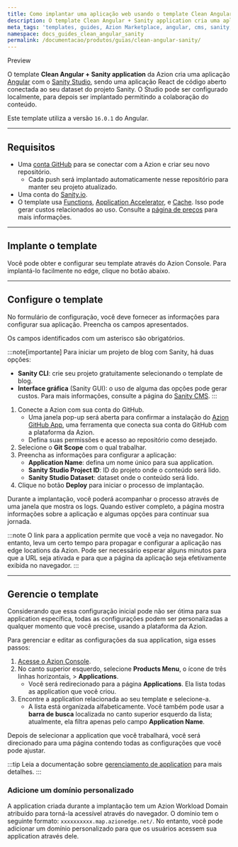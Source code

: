 ```yaml
---
title: Como implantar uma aplicação web usando o template Clean Angular + Sanity
description: O template Clean Angular + Sanity application cria uma aplicação Angular com um Sanity Studio, que é uma aplicação React de código aberto conectada ao dataset hospedado do seu projeto Sanity.
meta_tags: 'templates, guides, Azion Marketplace, angular, cms, sanity, react'
namespace: docs_guides_clean_angular_sanity
permalink: /documentacao/produtos/guias/clean-angular-sanity/
---
```



<Tag severity="info" client:only="vue">
Preview
</Tag>

O template **Clean Angular + Sanity application** da Azion cria uma aplicação [Angular](https://angular.dev/overview) com o [Sanity Studio](http://sanity.io/), sendo uma aplicação React de código aberto conectada ao seu dataset do projeto Sanity. O Studio pode ser configurado localmente, para depois ser implantado permitindo a colaboração do conteúdo.

Este template utiliza a versão `16.0.1` do Angular.

---

## Requisitos

- Uma [conta GitHub](https://github.com/signup) para se conectar com a Azion e criar seu novo repositório.
  - Cada push será implantado automaticamente nesse repositório para manter seu projeto atualizado.
- Uma conta do [Sanity.io](http://sanity.io/).
- O template usa [Functions](/pt-br/documentacao/produtos/build/applications/functions/), [Application Accelerator](/pt-br/documentacao/produtos/build/applications/application-accelerator/), e [Cache](/pt-br/documentacao/produtos/build/applications/cache/). Isso pode gerar custos relacionados ao uso. Consulte a [página de preços](/pt-br/documentacao/produtos/precos/) para mais informações.

---

## Implante o template

Você pode obter e configurar seu template através do Azion Console. Para implantá-lo facilmente no edge, clique no botão abaixo.

<LinkButton
  label="Implantar"
  link="https://console.azion.com/create/sanity/clean-angular-sanity-app"
  icon="ai ai-azion"
  icon-pos="left"
/>

---

## Configure o template

No formulário de configuração, você deve fornecer as informações para configurar sua aplicação. Preencha os campos apresentados.

Os campos identificados com um asterisco são obrigatórios.

:::note[importante]
Para iniciar um projeto de blog com Sanity, há duas opções:

- **Sanity CLI**: crie seu projeto gratuitamente selecionando o template de blog.
- **Interface gráfica** (Sanity GUI): o uso de alguma das opções pode gerar custos. Para mais informações, consulte a página do [Sanity CMS](http://sanity.io/).
:::

1. Conecte a Azion com sua conta do GitHub.
   - Uma janela pop-up será aberta para confirmar a instalação do [Azion GitHub App](/pt-br/documentacao/produtos/guias/azion-github-app/), uma ferramenta que conecta sua conta do GitHub com a plataforma da Azion.
   - Defina suas permissões e acesso ao repositório como desejado.
2. Selecione o **Git Scope** com o qual trabalhar.
3. Preencha as informações para configurar a aplicação:
   - **Application Name**: defina um nome único para sua application.
   - **Sanity Studio Project ID**: ID do projeto onde o conteúdo será lido.
   - **Sanity Studio Dataset**: dataset onde o conteúdo será lido.
4. Clique no botão **Deploy** para iniciar o processo de implantação.

Durante a implantação, você poderá acompanhar o processo através de uma janela que mostra os logs. Quando estiver completo, a página mostra informações sobre a aplicação e algumas opções para continuar sua jornada.

:::note
O link para a application permite que você a veja no navegador. No entanto, leva um certo tempo para propagar e configurar a aplicação nas edge locations da Azion. Pode ser necessário esperar alguns minutos para que a URL seja ativada e para que a página da aplicação seja efetivamente exibida no navegador.
:::

---

## Gerencie o template

Considerando que essa configuração inicial pode não ser ótima para sua application específica, todas as configurações podem ser personalizadas a qualquer momento que você precise, usando a plataforma da Azion.

Para gerenciar e editar as configurações da sua application, siga esses passos:

1. [Acesse o Azion Console](https://console.azion.com).
2. No canto superior esquerdo, selecione **Products Menu**, o ícone de três linhas horizontais, > **Applications**.
   - Você será redirecionado para a página **Applications**. Ela lista todas as application que você criou.
3. Encontre a application relacionada ao seu template e selecione-a.
   - A lista está organizada alfabeticamente. Você também pode usar a **barra de busca** localizada no canto superior esquerdo da lista; atualmente, ela filtra apenas pelo campo **Application Name**.

Depois de selecionar a application que você trabalhará, você será direcionado para uma página contendo todas as configurações que você pode ajustar.

:::tip
Leia a documentação sobre [gerenciamento de application](/pt-br/documentacao/produtos/build/edge-application/primeiros-passos/) para mais detalhes.
:::

### Adicione um domínio personalizado

A application criada durante a implantação tem um Azion Workload Domain atribuído para torná-la acessível através do navegador. O domínio tem o seguinte formato: `xxxxxxxxxx.map.azionedge.net/`. No entanto, você pode adicionar um domínio personalizado para que os usuários acessem sua application através dele.


<LinkButton link="/pt-br/documentacao/produtos/guias/configurar-dominio/" label="Ir para o guia de configuração de domínio" severity="secondary" />
